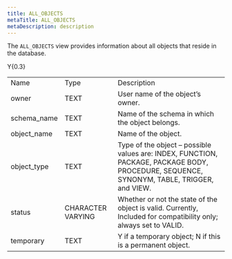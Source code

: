 ```yaml
---
title: ALL_OBJECTS
metaTitle: ALL_OBJECTS
metaDescription: description
---
```


The `ALL_OBJECTS` view provides information about all objects that
reside in the database.

<div class="tabularcolumns">

Y{0.3}

</div>

|              |                   |                                                                                                                                           |
| ------------ | ----------------- | ----------------------------------------------------------------------------------------------------------------------------------------- |
| Name         | Type              | Description                                                                                                                               |
| owner        | TEXT              | User name of the object’s owner.                                                                                                          |
| schema_name | TEXT              | Name of the schema in which the object belongs.                                                                                           |
| object_name | TEXT              | Name of the object.                                                                                                                       |
| object_type | TEXT              | Type of the object – possible values are: INDEX, FUNCTION, PACKAGE, PACKAGE BODY, PROCEDURE, SEQUENCE, SYNONYM, TABLE, TRIGGER, and VIEW. |
| status       | CHARACTER VARYING | Whether or not the state of the object is valid. Currently, Included for compatibility only; always set to VALID.                         |
| temporary    | TEXT              | Y if a temporary object; N if this is a permanent object.                                                                                 |

